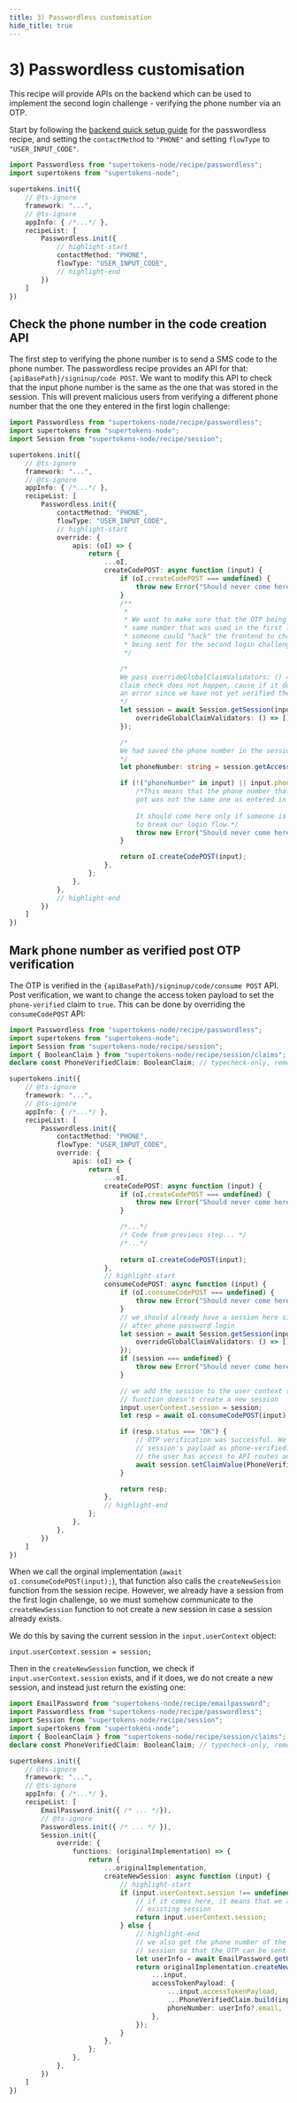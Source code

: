 ```yaml
---
title: 3) Passwordless customisation
hide_title: true
---
```


# 3) Passwordless customisation

This recipe will provide APIs on the backend which can be used to implement the second login challenge - verifying the phone number via an OTP.

Start by following the [backend quick setup guide](/docs/passwordless/quick-setup/backend) for the passwordless recipe, and setting the `contactMethod` to `"PHONE"` and setting `flowType` to `"USER_INPUT_CODE"`.

```ts
import Passwordless from "supertokens-node/recipe/passwordless";
import supertokens from "supertokens-node";

supertokens.init({
    // @ts-ignore
    framework: "...",
    // @ts-ignore
    appInfo: { /*...*/ },
    recipeList: [
        Passwordless.init({
            // highlight-start
            contactMethod: "PHONE",
            flowType: "USER_INPUT_CODE",
            // highlight-end
        })
    ]
})
```

## Check the phone number in the code creation API
The first step to verifying the phone number is to send a SMS code to the phone number. The passwordless recipe provides an API for that: `{apiBasePath}/signinup/code POST`. We want to modify this API to check that the input phone number is the same as the one that was stored in the session. This will prevent malicious users from verifying a different phone number that the one they entered in the first login challenge:

```ts
import Passwordless from "supertokens-node/recipe/passwordless";
import supertokens from "supertokens-node";
import Session from "supertokens-node/recipe/session";

supertokens.init({
    // @ts-ignore
    framework: "...",
    // @ts-ignore
    appInfo: { /*...*/ },
    recipeList: [
        Passwordless.init({
            contactMethod: "PHONE",
            flowType: "USER_INPUT_CODE",
            // highlight-start
            override: {
                apis: (oI) => {
                    return {
                        ...oI,
                        createCodePOST: async function (input) {
                            if (oI.createCodePOST === undefined) {
                                throw new Error("Should never come here");
                            }
                            /**
                             *
                             * We want to make sure that the OTP being generated is for the
                             * same number that was used in the first login challenge. Otherwise
                             * someone could "hack" the frontend to change the phone number
                             * being sent for the second login challenge.
                             */

                            /*
                            We pass overrideGlobalClaimValidators: () => [], so that the PhoneVerifiedClaim
                            claim check does not happen, cause if it does, getSession will throw
                            an error since we have not yet verified the user's phone number.
                            */
                            let session = await Session.getSession(input.options.req, input.options.res, {
                                overrideGlobalClaimValidators: () => [],
                            });

                            /*
                            We had saved the phone number in the session in the previous customisation step.
                            */
                            let phoneNumber: string = session.getAccessTokenPayload().phoneNumber;

                            if (!("phoneNumber" in input) || input.phoneNumber !== phoneNumber) {
                                /*This means that the phone number that this API
                                got was not the same one as entered in the first challenge. 
                                
                                It should come here only if someone is maliciously trying
                                to break our login flow.*/
                                throw new Error("Should never come here");
                            }

                            return oI.createCodePOST(input);
                        },
                    };
                },
            },
            // highlight-end
        })
    ]
})
```

## Mark phone number as verified post OTP verification
The OTP is verified in the `{apiBasePath}/signinup/code/consume POST` API. Post verification, we want to change the access token payload to set the `phone-verified` claim to `true`. This can be done by overriding the `consumeCodePOST` API:

```ts
import Passwordless from "supertokens-node/recipe/passwordless";
import supertokens from "supertokens-node";
import Session from "supertokens-node/recipe/session";
import { BooleanClaim } from "supertokens-node/recipe/session/claims"; // typecheck-only, removed from output
declare const PhoneVerifiedClaim: BooleanClaim; // typecheck-only, removed from output

supertokens.init({
    // @ts-ignore
    framework: "...",
    // @ts-ignore
    appInfo: { /*...*/ },
    recipeList: [
        Passwordless.init({
            contactMethod: "PHONE",
            flowType: "USER_INPUT_CODE",
            override: {
                apis: (oI) => {
                    return {
                        ...oI,
                        createCodePOST: async function (input) {
                            if (oI.createCodePOST === undefined) {
                                throw new Error("Should never come here");
                            }

                            /*...*/                           
                            /* Code from previous step... */
                            /*...*/
                            
                            return oI.createCodePOST(input);
                        },
                        // highlight-start
                        consumeCodePOST: async function (input) {
                            if (oI.consumeCodePOST === undefined) {
                                throw new Error("Should never come here");
                            }
                            // we should already have a session here since this is called
                            // after phone password login
                            let session = await Session.getSession(input.options.req, input.options.res, {
                                overrideGlobalClaimValidators: () => [],
                            });
                            if (session === undefined) {
                                throw new Error("Should never come here");
                            }

                            // we add the session to the user context so that the createNewSession
                            // function doesn't create a new session
                            input.userContext.session = session;
                            let resp = await oI.consumeCodePOST(input);

                            if (resp.status === "OK") {
                                // OTP verification was successful. We can now mark the
                                // session's payload as phone-verified: true so that
                                // the user has access to API routes and the frontend UI
                                await session.setClaimValue(PhoneVerifiedClaim, true, input.userContext);
                            }

                            return resp;
                        },
                        // highlight-end
                    };
                },
            },
        })
    ]
})
```

When we call the orginal implementation (`await oI.consumeCodePOST(input);`), that function also calls the `createNewSession` function from the session recipe. However, we already have a session from the first login challenge, so we must somehow communicate to the `createNewSession` function to not create a new session in case a session already exists.

We do this by saving the current session in the `input.userContext` object:
```text
input.userContext.session = session;
```

Then in the `createNewSession` function, we check if `input.userContext.session` exists, and if it does, we do not create a new session, and instead just return the existing one:

```ts
import EmailPassword from "supertokens-node/recipe/emailpassword";
import Passwordless from "supertokens-node/recipe/passwordless";
import Session from "supertokens-node/recipe/session";
import supertokens from "supertokens-node";
import { BooleanClaim } from "supertokens-node/recipe/session/claims"; // typecheck-only, removed from output
declare const PhoneVerifiedClaim: BooleanClaim; // typecheck-only, removed from output

supertokens.init({
    // @ts-ignore
    framework: "...",
    // @ts-ignore
    appInfo: { /*...*/ },
    recipeList: [
        EmailPassword.init({ /* ... */}),
        // @ts-ignore
        Passwordless.init({ /* ... */ }),
        Session.init({
            override: {
                functions: (originalImplementation) => {
                    return {
                        ...originalImplementation,
                        createNewSession: async function (input) {
                            // highlight-start
                            if (input.userContext.session !== undefined) {
                                // if it comes here, it means that we already have an
                                // existing session
                                return input.userContext.session;
                            } else {
                                // highlight-end
                                // we also get the phone number of the user and save it in the
                                // session so that the OTP can be sent to it directly
                                let userInfo = await EmailPassword.getUserById(input.userId, input.userContext);
                                return originalImplementation.createNewSession({
                                    ...input,
                                    accessTokenPayload: {
                                        ...input.accessTokenPayload,
                                        ...PhoneVerifiedClaim.build(input.userId, input.tenantId, input.userContext),
                                        phoneNumber: userInfo?.email,
                                    },
                                });
                            }
                        },
                    };
                },
            },
        })
    ]
})
```